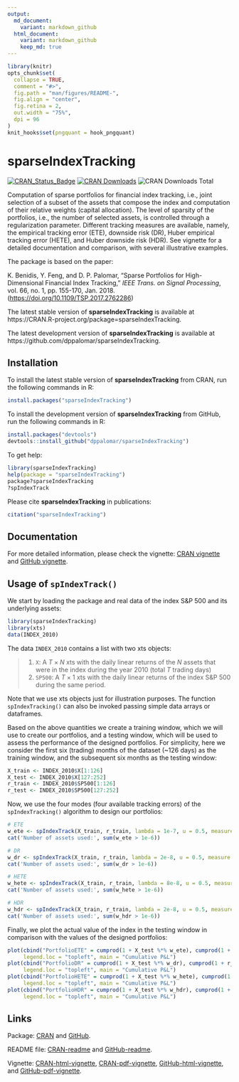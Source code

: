 ```yaml
---
output:
  md_document:
    variant: markdown_github
  html_document:
    variant: markdown_github
    keep_md: true
---
```


<!-- README.md is generated from README.Rmd. Please edit that file -->

```r
library(knitr)
opts_chunk$set(
  collapse = TRUE,
  comment = "#>",
  fig.path = "man/figures/README-",
  fig.align = "center",
  fig.retina = 2,
  out.width = "75%",
  dpi = 96
)
knit_hooks$set(pngquant = hook_pngquant)
```

# sparseIndexTracking

[![CRAN_Status_Badge](https://www.r-pkg.org/badges/version/sparseIndexTracking)](https://CRAN.R-project.org/package=sparseIndexTracking)
[![CRAN Downloads](https://cranlogs.r-pkg.org/badges/sparseIndexTracking)](https://CRAN.R-project.org/package=sparseIndexTracking)
![CRAN Downloads Total](https://cranlogs.r-pkg.org/badges/grand-total/sparseIndexTracking?color=brightgreen)

Computation of sparse portfolios for financial index tracking, i.e., joint 
selection of a subset of the assets that compose the index and computation 
of their relative weights (capital allocation). The level of sparsity of the 
portfolios, i.e., the number of selected assets, is controlled through a 
regularization parameter. Different tracking measures are available, namely, 
the empirical tracking error (ETE), downside risk (DR), Huber empirical 
tracking error (HETE), and Huber downside risk (HDR). See vignette for a 
detailed documentation and comparison, with several illustrative examples.

The package is based on the paper:

K. Benidis, Y. Feng, and D. P. Palomar, "Sparse Portfolios for High-Dimensional 
Financial Index Tracking," _IEEE Trans. on Signal Processing_, vol. 66, no. 1, 
pp. 155-170, Jan. 2018. (<https://doi.org/10.1109/TSP.2017.2762286>)


The latest stable version of **sparseIndexTracking** is available at 
https://CRAN.R-project.org/package=sparseIndexTracking.

The latest development version of **sparseIndexTracking** is available at 
https://github.com/dppalomar/sparseIndexTracking.


## Installation
To install the latest stable version of **sparseIndexTracking** from CRAN, run the following commands in R:
```r
install.packages("sparseIndexTracking")
```

To install the development version of **sparseIndexTracking** from GitHub, run the following commands in R:
```r
install.packages("devtools")
devtools::install_github("dppalomar/sparseIndexTracking")
```

To get help:
```r
library(sparseIndexTracking)
help(package = "sparseIndexTracking")
package?sparseIndexTracking
?spIndexTrack
```

Please cite **sparseIndexTracking** in publications:
```r
citation("sparseIndexTracking")
```


## Documentation
For more detailed information, please check the vignette: 
[CRAN vignette](https://CRAN.R-project.org/package=sparseIndexTracking/vignettes/SparseIndexTracking.html) and
[GitHub vignette](https://raw.githack.com/dppalomar/sparseIndexTracking/master/vignettes/SparseIndexTracking.html).


## Usage of `spIndexTrack()`
We start by loading the package and real data of the index S&P 500 and its underlying assets:
```r
library(sparseIndexTracking)
library(xts)
data(INDEX_2010)
```
The data `INDEX_2010` contains a list with two xts objects:

> 1. `X`: A $T\times N$ xts with the daily linear returns of the $N$ assets that were in the index during the year   2010 (total $T$ trading days)
  2. `SP500`: A $T\times 1$ xts with the daily linear returns of the index S\&P 500 during the same period.

Note that we use xts objects just for illustration purposes. The function `spIndexTracking()` can also be invoked passing simple data arrays or dataframes.

Based on the above quantities we create a training window, which we will use to create our portfolios, and a testing window, which will be used to assess the performance of the designed portfolios. For simplicity, here we consider the first six (trading) months of the dataset (~126 days) as the training window, and the subsequent six months as the testing window:
```r
X_train <- INDEX_2010$X[1:126]
X_test <- INDEX_2010$X[127:252]
r_train <- INDEX_2010$SP500[1:126]
r_test <- INDEX_2010$SP500[127:252]
```

Now, we use the four modes (four available tracking errors) of the `spIndexTracking()` algorithm to design our portfolios:
```r
# ETE
w_ete <- spIndexTrack(X_train, r_train, lambda = 1e-7, u = 0.5, measure = 'ete')
cat('Number of assets used:', sum(w_ete > 1e-6))

# DR
w_dr <- spIndexTrack(X_train, r_train, lambda = 2e-8, u = 0.5, measure = 'dr')
cat('Number of assets used:', sum(w_dr > 1e-6))

# HETE
w_hete <- spIndexTrack(X_train, r_train, lambda = 8e-8, u = 0.5, measure = 'hete', hub = 0.05)
cat('Number of assets used:', sum(w_hete > 1e-6))

# HDR
w_hdr <- spIndexTrack(X_train, r_train, lambda = 2e-8, u = 0.5, measure = 'hdr', hub = 0.05)
cat('Number of assets used:', sum(w_hdr > 1e-6))
```

Finally, we plot the actual value of the index in the testing window in comparison with the values of the designed portfolios:
```r
plot(cbind("PortfolioETE" = cumprod(1 + X_test %*% w_ete), cumprod(1 + r_test)), 
     legend.loc = "topleft", main = "Cumulative P&L")
plot(cbind("PortfolioDR" = cumprod(1 + X_test %*% w_dr), cumprod(1 + r_test)),
     legend.loc = "topleft", main = "Cumulative P&L")
plot(cbind("PortfolioHETE" = cumprod(1 + X_test %*% w_hete), cumprod(1 + r_test)),
     legend.loc = "topleft", main = "Cumulative P&L")
plot(cbind("PortfolioHDR" = cumprod(1 + X_test %*% w_hdr), cumprod(1 + r_test)),
     legend.loc = "topleft", main = "Cumulative P&L")
```



## Links
Package: [CRAN](https://CRAN.R-project.org/package=sparseIndexTracking) and [GitHub](https://github.com/dppalomar/sparseIndexTracking).

README file: [CRAN-readme](https://CRAN.R-project.org/package=sparseIndexTracking/readme/README.html) and [GitHub-readme](https://github.com/dppalomar/sparseIndexTracking/blob/master/README.md).

Vignette: [CRAN-html-vignette](https://CRAN.R-project.org/package=sparseIndexTracking/vignettes/SparseIndexTracking.html),
[CRAN-pdf-vignette](https://CRAN.R-project.org/package=sparseIndexTracking/vignettes/SparseIndexTracking-pdf.pdf),
[GitHub-html-vignette](https://raw.githack.com/dppalomar/sparseIndexTracking/master/vignettes/SparseIndexTracking.html), and
[GitHub-pdf-vignette](https://docs.google.com/viewer?url=https://github.com/dppalomar/sparseIndexTracking/raw/master/vignettes/SparseIndexTracking-pdf.pdf).
